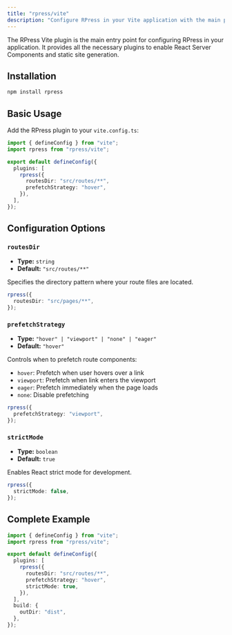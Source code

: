 ```yaml
---
title: "rpress/vite"
description: "Configure RPress in your Vite application with the main plugin."
---
```


The RPress Vite plugin is the main entry point for configuring RPress in your application. It provides all the necessary plugins to enable React Server Components and static site generation.

## Installation

```bash
npm install rpress
```

## Basic Usage

Add the RPress plugin to your `vite.config.ts`:

```ts
import { defineConfig } from "vite";
import rpress from "rpress/vite";

export default defineConfig({
  plugins: [
    rpress({
      routesDir: "src/routes/**",
      prefetchStrategy: "hover",
    }),
  ],
});
```

## Configuration Options

### `routesDir`

- **Type:** `string`
- **Default:** `"src/routes/**"`

Specifies the directory pattern where your route files are located.

```ts
rpress({
  routesDir: "src/pages/**",
});
```

### `prefetchStrategy`

- **Type:** `"hover" | "viewport" | "none" | "eager"`
- **Default:** `"hover"`

Controls when to prefetch route components:

- `hover`: Prefetch when user hovers over a link
- `viewport`: Prefetch when link enters the viewport
- `eager`: Prefetch immediately when the page loads
- `none`: Disable prefetching

```ts
rpress({
  prefetchStrategy: "viewport",
});
```

### `strictMode`

- **Type:** `boolean`
- **Default:** `true`

Enables React strict mode for development.

```ts
rpress({
  strictMode: false,
});
```

## Complete Example

```ts
import { defineConfig } from "vite";
import rpress from "rpress/vite";

export default defineConfig({
  plugins: [
    rpress({
      routesDir: "src/routes/**",
      prefetchStrategy: "hover",
      strictMode: true,
    }),
  ],
  build: {
    outDir: "dist",
  },
});
```
